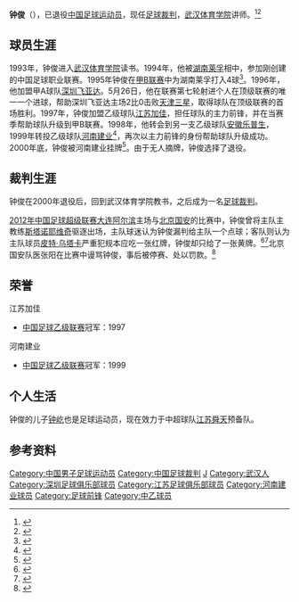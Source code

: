 {{Infobox football biography
| name = 钟俊
| image =
| fullname = 
| birth_date = {{birth date and age|1969|6|26}}
| birth_place = [[中国|中国]][[湖北省|湖北省]][[武汉市|武汉市]]
| height = {{height|m=1.83}}
| currentclub = 
| clubnumber = 
| position = [[前锋_(足球)|前锋]]
| youthyears1 =   
| youthclubs1 =  
|  years1 =  1994–1995 
| years2 =   1996
| years3 =   1997
| years4 =   1998 
| years5 =   1999–2000 
|  clubs1 =   [[湖南莱孚足球俱乐部|湖南莱孚]] 
|  clubs2 =   [[深圳红钻足球俱乐部|深圳飞亚达]] 
| clubs3 =   [[江苏舜天足球俱乐部|江苏加佳]] 
| clubs4 =   [[安徽乐普生足球俱乐部|安徽乐普生]]
| clubs5 =   [[河南建业足球俱乐部|河南建业]] 
| caps1 =      
| caps2 =  14    
| caps3 =    
| caps4 = 
| caps5 =   
| goals1 =  
| goals2 = 1 
| goals3 = 6 
| goals4 = 
| goals5 =  
| nationalyears1 = 
| nationalteam1 =
| nationalcaps1 =
| nationalgoals1 = 
| pcupdate = 
}}
{{infobox Football official
|                name = 钟俊
|               image = 
|            fullname = 
|         dateofbirth = {{birth date and age|1969|6|26}}
|         cityofbirth = [[湖北省|湖北省]][[武汉市|武汉市]]
|      countryofbirth = [[中华人民共和国|中华人民共和国]]
|         dateofdeath = 
|         cityofdeath = 
|      countryofdeath = 
|     otheroccupation = 教师
|               years = ?<br>?- 
|              league = [[中甲联赛|中甲联赛]]<br>[[中超联赛|中超联赛]]
|                role = [[球證|球證]]<br>[[球證|球證]]
|  internationalyears = 
|       confederation = 
|   internationalrole = 
}}
'''钟俊'''（{{bd|1969年|6月26日}}），已退役[[中国|中国]][[足球|足球]][[运动员|运动员]]，现任[[足球裁判|足球裁判]]，[[武汉体育学院|武汉体育学院]]讲师。<ref>{{cite web|title=教学团队|url=http://jpkc.wipe.edu.cn/www/jpkc/zq/Course/Content.asp?c=150|work=师资队伍|publisher=武汉体育学院|accessdate=2013-06-22|deadurl=yes|archiveurl=https://web.archive.org/web/20131203020218/http://jpkc.wipe.edu.cn/www/jpkc/zq/Course/Content.asp?c=150|archivedate=2013-12-03}}</ref><ref>{{cite web|title=历史沿革|url=http://jpkc.wipe.edu.cn/www/jpkc/zq/Course/Content.asp?M=0|accessdate=2013-06-22|work=课程介绍|publisher=武汉体育学院}}{{dead link|date=2018年4月 |bot=InternetArchiveBot |fix-attempted=yes }}</ref>

==球员生涯==
1993年，钟俊进入[[武汉体育学院|武汉体育学院]]读书。1994年，他被[[湖南莱孚足球俱乐部|湖南莱孚]]相中，参加刚创建的中国足球职业联赛。1995年钟俊在[[甲B联赛|甲B联赛]]中为湖南莱孚打入4球<ref>{{cite web|title=1995年中国足球甲级（B组）联赛射手榜|url=http://zuqiuziliao.cn/china/1995b.htm|publisher=中国足球历史数据库_中文足球资料大全|accessdate=2013-11-24|deadurl=yes|archiveurl=https://web.archive.org/web/20110613052957/http://zuqiuziliao.cn/china/1995b.htm|archivedate=2011-06-13}}</ref>。1996年，他加盟甲A球队[[深圳红钻足球俱乐部|深圳飞亚达]]。5月26日，他在联赛第七轮射进个人在顶级联赛的唯一一个进球，帮助深圳飞亚达主场2比0击败[[天津泰达足球俱乐部|天津三星]]，取得球队在顶级联赛的首场胜利。1997年，钟俊加盟乙级球队[[江苏舜天足球俱乐部|江苏加佳]]，担任球队的主力前锋，并在当赛季帮助球队升级到甲B联赛。1998年，他转会到另一支乙级球队[[安徽乐普生足球俱乐部|安徽乐普生]]，1999年转投乙级球队[[河南建业足球俱乐部|河南建业]]<ref>{{cite news|title=河南建业：中州老黄忠|url=http://sports.sina.com.cn/china/9910/198822.shtml|accessdate=2013-11-24|newspaper=中国足球报|date=1999-10-09}}</ref>，再次以主力前锋的身份帮助球队升级成功。2000年底，钟俊被河南建业挂牌<ref>{{cite news|title=国内足球 挂牌球员完全名单|url=http://news.eastday.com/epublish/gb/paper10/20001204/class001000011/hwz257880.htm|accessdate=2013-11-24|newspaper=中央电视台|date=2000-12-04}}</ref>。由于无人摘牌，钟俊选择了退役。

==裁判生涯==
钟俊在2000年退役后，回到武汉体育学院教书，之后成为一名[[足球裁判|足球裁判]]。

[[2012年中国足球超级联赛|2012年中国足球超级联赛]][[大连阿尔滨|大连阿尔滨]]主场与[[北京国安|北京国安]]的比赛中，钟俊曾将主队主教练[[斯塔诺耶维奇|斯塔诺耶维奇]]驱逐出场，主队球迷认为钟俊漏判给主队一个点球；客队则认为主队球员[[皮特·乌塔卡|皮特·乌塔卡]]严重犯规本应吃一张红牌，钟俊却只给了一张黄牌。<ref>{{cite news|title=阿尔滨主帅被罚出场 中超嫩哨两面不讨好|url=http://www.espnstar.com.cn/pub/csl/2012/1007/275379.htm|accessdate=2013-06-22|newspaper=ESPNSTAR中文网|date=2012-10-07}}</ref><ref>{{cite news|title=资深裁判爆料中超裁判与监督官官相护 怎么吹都高分|url=http://sports.sina.com.cn/j/2012-11-23/10376307835.shtml|accessdate=2013-06-22|newspaper=北京日报|date=2012-11-23}}</ref>北京国安队医张阳在比赛中谩骂钟俊，事后被停赛、处以罚款。<ref>{{cite news|title=国安队医骂裁判被禁赛3场 足协：造成不良影响|url=http://www.chinanews.com/ty/2012/10-17/4254522.shtml|accessdate=2013-06-22|newspaper=新京报|date=2012-10-17}}</ref>

==荣誉==
;江苏加佳
*[[中国足球乙级联赛|中国足球乙级联赛]]冠军：1997

;河南建业
*[[中国足球乙级联赛|中国足球乙级联赛]]冠军：1999

==个人生活==
钟俊的儿子[[钟屹|钟屹]]也是足球运动员，现在效力于中超球队[[江苏舜天足球俱乐部|江苏舜天]]预备队。

== 参考资料 ==
{{reflist}}

{{2013年中国足球联赛裁判}}

{{DEFAULTSORT:Zhong Jun}}
[[Category:中国男子足球运动员|Category:中国男子足球运动员]]
[[Category:中国足球裁判|Category:中国足球裁判]]
[[Category:鍾姓|J]]
[[Category:武汉人|Category:武汉人]]
[[Category:深圳足球俱乐部球员|Category:深圳足球俱乐部球员]]
[[Category:江苏足球俱乐部球员|Category:江苏足球俱乐部球员]]
[[Category:河南建业球员|Category:河南建业球员]]
[[Category:足球前锋|Category:足球前锋]]
[[Category:中乙球员|Category:中乙球员]]